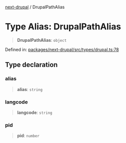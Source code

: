 [next-drupal](../globals.mdx) / DrupalPathAlias

# Type Alias: DrupalPathAlias

> **DrupalPathAlias**: `object`

Defined in: [packages/next-drupal/src/types/drupal.ts:78](https://github.com/chapter-three/next-drupal/blob/f82409096888c944dd3eff45bf555062558ddd42/packages/next-drupal/src/types/drupal.ts#L78)

## Type declaration

### alias

> **alias**: `string`

### langcode

> **langcode**: `string`

### pid

> **pid**: `number`
